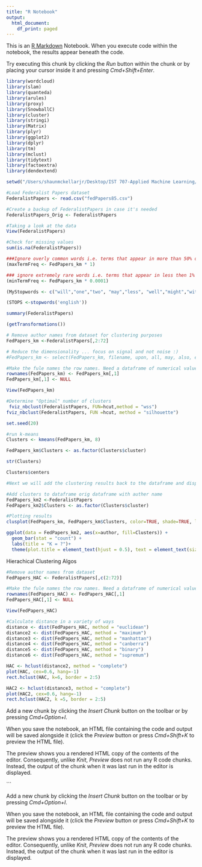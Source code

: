 ```yaml
---
title: "R Notebook"
output:
  html_document:
    df_print: paged
---
```


This is an [R Markdown](http://rmarkdown.rstudio.com) Notebook. When you execute code within the notebook, the results appear beneath the code. 

Try executing this chunk by clicking the *Run* button within the chunk or by placing your cursor inside it and pressing *Cmd+Shift+Enter*. 

```r
library(wordcloud)
library(slam)
library(quanteda)
library(arules)
library(proxy)
library(SnowballC)
library(cluster)
library(stringi)
library(Matrix)
library(plyr)
library(ggplot2)
library(dplyr)
library(tm)
library(mclust)
library(tidytext)
library(factoextra)
library(dendextend)
```


```r
setwd("/Users/shaunmckellarjr/Desktop/IST 707-Applied Machine Learning/Week 4 HW/Week 4 Hw File")
```


```r
#Load Federalist Papers dataset
FederalistPapers <- read.csv("fedPapers85.csv")
```


```r
#Create a backup of FederalistPapers in case it's needed
FederalistPapers_Orig <- FederalistPapers
```

```r
#Taking a look at the data
View(FederalistPapers)
```

```r
#Check for missing values
sum(is.na(FederalistPapers))
```


```r
###Ignore overly common words i.e. terms that appear in more than 50% of the documents
(maxTermFreq <- FedPapers_km * 1)
```
```r
### ignore extremely rare words i.e. terms that appear in less then 1% of the documents
(minTermFreq <- FedPapers_km * 0.0001)
```

```r
(MyStopwords <- c("will","one","two", "may","less", "well","might","withou","small", "single", "several", "but", "very", "can", "must", "also", "any", "and", "are", "however", "into", "almost", "can","for", "add" ))
```


```r
(STOPS <-stopwords('english'))
```


```r
summary(FederalistPapers)
```


```r
(getTransformations())
```


```r
# Remove author names from dataset for clustering purposes
FedPapers_km <-FederalistPapers[,2:72]
```


```r
# Reduce the dimensionality ... focus on signal and not noise :)
#FedPapers_km <- select(FedPapers_km, filename, upon, all, may, also, even, from, shall, only)
```

```r
#Make the fule names the row names. Need a dataframe of numerical values for k-means
rownames(FedPapers_km) <- FedPapers_km[,1]
FedPapers_km[,1] <- NULL
```

```r
View(FedPapers_km)
```

```r
#Determine "Optimal" number of clusters
 fviz_nbclust(FederalistPapers, FUN=hcut,method = "wss")
fviz_nbclust(FederalistPapers, FUN =hcut, method = "silhouette")
```


```r
set.seed(20)
```


```r
#run k-means
Clusters <- kmeans(FedPapers_km, 8)
```

```r
FedPapers_km$Clusters <- as.factor(Clusters$cluster)
```


```r
str(Clusters)
```

```r
Clusters$centers
```

```r
#Next we will add the clustering results back to the dataframe and display the findings. We can attempt to identify if the clustering results intuitively group paper written by the same auther into the same clusters.
```

```r
#Add clusters to dataframe orig dataframe with auther name
FedPapers_km2 <-FederalistPapers
FedPapers_km2$Clusters <- as.factor(Clusters$cluster)
```

```r
#Plotting results
clusplot(FedPapers_km, FedPapers_km$Clusters, color=TRUE, shade=TRUE, labels=0, lines=0)
```

```r
ggplot(data = FedPapers_km2, aes(x=author, fill=Clusters)) +
  geom_bar(stat = "count") +
  labs(title = "K = ?")+
  theme(plot.title = element_text(hjust = 0.5), text = element_text(size = 15))
```
Hierachical Clustering Algos

```r
#Remove author names from dataset
FedPapers_HAC <- FederalistPapers[,c(2:72)]
```


```r
#Make the fule names the row names. Need a dataframe of numerical values for HAC
rownames(FedPapers_HAC) <- FedPapers_HAC[,1]
FedPapers_HAC[,1] <- NULL
```

```r
View(FedPapers_HAC)
```


```r
#Calculate distance in a variety of ways
distance <- dist(FedPapers_HAC, method = "euclidean")
distance2 <- dist(FedPapers_HAC, method = "maximum")
distance3 <- dist(FedPapers_HAC, method = "manhattan")
distance4 <- dist(FedPapers_HAC, method = "canberra")
distance5 <- dist(FedPapers_HAC, method = "binary")
distance6 <- dist(FedPapers_HAC, method = "supremum")
```

```r
HAC <- hclust(distance2, method = "complete")
plot(HAC, cex=0.6, hang=-1)
rect.hclust(HAC, k=6, border = 2:5)
```

```r
HAC2 <- hclust(distance3, method = "complete")
plot(HAC2, cex=0.6, hang=-1)
rect.hclust(HAC2, k =5, border = 2:5)
```



Add a new chunk by clicking the *Insert Chunk* button on the toolbar or by pressing *Cmd+Option+I*.

When you save the notebook, an HTML file containing the code and output will be saved alongside it (click the *Preview* button or press *Cmd+Shift+K* to preview the HTML file). 

The preview shows you a rendered HTML copy of the contents of the editor. Consequently, unlike *Knit*, *Preview* does not run any R code chunks. Instead, the output of the chunk when it was last run in the editor is displayed.


```

Add a new chunk by clicking the *Insert Chunk* button on the toolbar or by pressing *Cmd+Option+I*.

When you save the notebook, an HTML file containing the code and output will be saved alongside it (click the *Preview* button or press *Cmd+Shift+K* to preview the HTML file). 

The preview shows you a rendered HTML copy of the contents of the editor. Consequently, unlike *Knit*, *Preview* does not run any R code chunks. Instead, the output of the chunk when it was last run in the editor is displayed.

